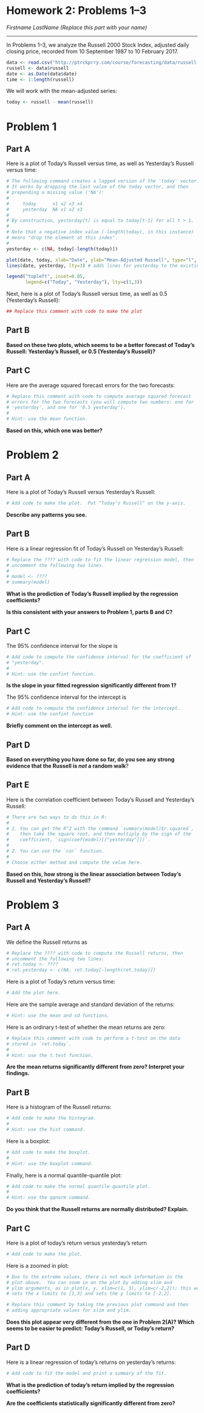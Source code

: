 Homework 2: Problems 1--3
=========================
*Firstname LastName (Replace this part with your name)*


---


In Problems 1--3, we analyze the Russell 2000 Stock Index, adjusted daily
closing price, recorded from 10 September 1987 to 10 February 2017.

```r
data <- read.csv("http://ptrckprry.com/course/forecasting/data/russell.csv")
russell <- data$russell
date <- as.Date(data$date)
time <- 1:length(russell)
```

We will work with the mean-adjusted series:

```r
today <- russell - mean(russell)
```


Problem 1
=========

Part A
------

Here is a plot of Today's Russell versus time, as well as Yesterday's Russell
versus time:

```r
# The following command creates a lagged version of the 'today' vector.
# It works by dropping the last value of the today vector, and then
# prepending a missing value ('NA'):
#
#     today      x1 x2 x3 x4
#     yesterday  NA x1 x2 x3
#
# By construction, yesterday[t] is equal to today[t-1] for all t > 1.
#
# Note that a negative index value (-length(today), in this instance)
# means "drop the element at this index".
#
yesterday <- c(NA, today[-length(today)])

plot(date, today, xlab="Date", ylab="Mean-Adjusted Russell", type="l", lty=1)
lines(date, yesterday, lty=3) # adds lines for yesterday to the existing plot

legend("topleft", inset=0.05,
       legend=c("Today", "Yesterday"), lty=c(1,3))
```

Next, here is a plot of Today's Russell versus time, as well as
0.5 (Yesterday's Russell):


```r
## Replace this comment with code to make the plot
```


Part B
------

**Based on these two plots, which seems to be a better forecast of Today's
Russell: Yesterday's Russell, or 0.5 (Yesterday's Russell)?**



Part C
------

Here are the average squared forecast errors for the two forecasts:

```r
# Replace this comment with code to compute average squared forecast
# errors for the two forecasts (you will compute two numbers: one for
# 'yesterday', and one for '0.5 yesterday').
#
# Hint: use the mean function.
```

**Based on this, which one was better?**




Problem 2
=========

Part A
------

Here is a plot of Today's Russell versus Yesterday's Russell:

```r
# Add code to make the plot.  Put "Today's Russell" on the y-axis.
```

**Describe any patterns you see.**



Part B
------

Here is a linear regression fit of Today's Russell on Yesterday's Russell:

```r
# Replace the ???? with code to fit the linear regression model, then
# uncomment the following two lines.
#
# model <- ????
# summary(model)
```

**What is the prediction of Today's Russell implied by the regression
coefficients?**


**Is this consistent with your answers to Problem 1, parts B and C?**



Part C
------

The 95% confidence interval for the slope is
```r
# Add code to compute the confidence interval for the coefficient of
# "yesterday".
#
# Hint: use the confint function.
```

**Is the slope in your fitted regression significantly different from 1?**


The 95% confidence interval for the intercept is
```r
# Add code to compute the confidence interval for the intercept.
# Hint: use the confint function
```

**Briefly comment on the intercept as well.**


Part D
------
**Based on everything you have done so far, do you see any strong evidence
that the Russell is *not* a random walk**?



Part E
------
Here is the correlation coefficient between Today's Russell and Yesterday's
Russell:

```r
# There are two ways to do this in R:  
#
# 1. You can get the R^2 with the command `summary(model)$r.squared`,
#    then take the square root, and then multiply by the sign of the
#    coefficient, `sign(coef(model)[["yesterday"]])`.
#
# 2. You can use the `cor` function.
# 
# Choose either method and compute the value here.
```


**Based on this, how strong is the linear association between Today's Russell
and Yesterday's Russell?**



Problem 3
=========

Part A
------

We define the Russell returns as
```r
# Replace the ???? with code to compute the Russell returns, then
# uncomment the following two lines:
# ret.today <- ????
# ret.yesterday <- c(NA, ret.today[-length(ret.today)])
```


Here is a plot of Today's return versus time:
```r
# Add the plot here.
```


Here are the sample average and standard deviation of the returns:
```r
# Hint: use the mean and sd functions.
```


Here is an ordinary t-test of whether the mean returns are zero:
```r
# Replace this comment with code to perform a t-test on the data
# stored in `ret.today`.
#
# Hint: use the t.test function.
```

**Are the mean returns significantly different from zero?  Interpret your
findings.**



Part B
------

Here is a histogram of the Russell returns:
```r
# Add code to make the histogram.
#
# Hint: use the hist command.
```

Here is a boxplot:
```r
# Add code to make the boxplot.
#
# Hint: use the boxplot command.
```

Finally, here is a normal quantile-quantile plot:
```r
# Add code to make the normal quantile-quantile plot.
# 
# Hint: use the qqnorm command.
```

**Do you think that the Russell returns are normally distributed?  Explain.**



Part C
------

Here is a plot of today's return versus yesterday's return
```r
# Add code to make the plot.
```

Here is a zoomed in plot:
```r
# Due to the extreme values, there is not much information in the
# plot above.  You can zoom in on the plot by adding xlim and
# ylim arguments, as in plot(x, y, xlim=c(1, 3), ylim=c(-2,2)); this would
# sets the x limits to [1,3] and sets the y limits to [-2,2].

# Replace this comment by taking the previous plot command and then
# adding appropriate values for xlim and ylim.
```


**Does this plot appear very different from the one in Problem 2(A)?  Which
seems to be easier to predict: Today's Russell, or Today's return?**



Part D
------

Here is a linear regression of today's returns on yesterday's returns:
```r
# Add code to fit the model and print a summary of the fit.
```

**What is the prediction of today's return implied by the regression
coefficients?**


**Are the coefficients statistically significantly different from zero?**


